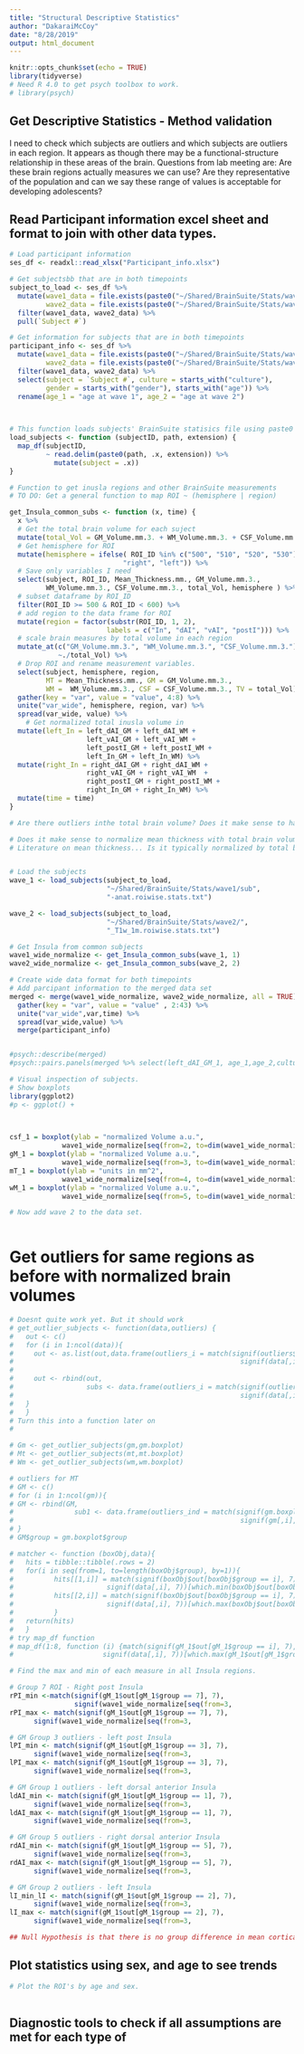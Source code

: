 ```yaml
---
title: "Structural Descriptive Statistics"
author: "DakaraiMcCoy"
date: "8/28/2019"
output: html_document
---
```


```r
knitr::opts_chunk$set(echo = TRUE)
library(tidyverse)
# Need R 4.0 to get psych toolbox to work. 
# library(psych)
```

## Get Descriptive Statistics - Method validation
I need to check which subjects are outliers and which subjects are outliers in each region. It appears as though there may be a functional-structure relationship in these areas of the brain. Questions from lab meeting are: Are these brain regions actually measures we can use? Are they representative of the population and can we say these range of values is acceptable for developing adolescents? 

## Read Participant information excel sheet and format to join with other data types. 
```r

# Load participant information
ses_df <- readxl::read_xlsx("Participant_info.xlsx")

# Get subjectsbb that are in both timepoints
subject_to_load <- ses_df %>% 
  mutate(wave1_data = file.exists(paste0("~/Shared/BrainSuite/Stats/wave1/sub", `Subject #`, "-anat.roiwise.stats.txt")), 
         wave2_data = file.exists(paste0("~/Shared/BrainSuite/Stats/wave2/", `Subject #`, "_T1w_1m.roiwise.stats.txt"))) %>% 
  filter(wave1_data, wave2_data) %>% 
  pull(`Subject #`) 

# Get information for subjects that are in both timepoints
participant_info <- ses_df %>% 
  mutate(wave1_data = file.exists(paste0("~/Shared/BrainSuite/Stats/wave1/sub", `Subject #`, "-anat.roiwise.stats.txt")), 
         wave2_data = file.exists(paste0("~/Shared/BrainSuite/Stats/wave2/", `Subject #`, "_T1w_1m.roiwise.stats.txt"))) %>% 
  filter(wave1_data, wave2_data) %>%
  select(subject = `Subject #`, culture = starts_with("culture"), 
         gender = starts_with("gender"), starts_with("age")) %>%
  rename(age_1 = "age at wave 1", age_2 = "age at wave 2")

  
```


```r
# This function loads subjects' BrainSuite statisics file using paste0 to create the fullpath for each subject. Function uses map_df to apply the read.delim function to each file, creating a long format of data. 
load_subjects <- function (subjectID, path, extension) {
  map_df(subjectID, 
         ~ read.delim(paste0(path, .x, extension)) %>% 
           mutate(subject = .x))
}

# Function to get inusla regions and other BrainSuite measurements
# TO DO: Get a general function to map ROI ~ (hemisphere | region)

get_Insula_common_subs <- function (x, time) {
  x %>%
  # Get the total brain volume for each suject
  mutate(total_Vol = GM_Volume.mm.3. + WM_Volume.mm.3. + CSF_Volume.mm.3.) %>%
  # Get hemisphere for ROI
  mutate(hemisphere = ifelse( ROI_ID %in% c("500", "510", "520", "530"), 
                            "right", "left")) %>%
  # Save only variables I need
  select(subject, ROI_ID, Mean_Thickness.mm., GM_Volume.mm.3., 
         WM_Volume.mm.3., CSF_Volume.mm.3., total_Vol, hemisphere ) %>% 
  # subset dataframe by ROI_ID
  filter(ROI_ID >= 500 & ROI_ID < 600) %>%
  # add region to the data frame for ROI
  mutate(region = factor(substr(ROI_ID, 1, 2),
                        labels = c("In", "dAI", "vAI", "postI"))) %>%
  # scale brain measures by total volume in each region
  mutate_at(c("GM_Volume.mm.3.", "WM_Volume.mm.3.", "CSF_Volume.mm.3."), 
            ~./total_Vol) %>%
  # Drop ROI and rename measurement variables. 
  select(subject, hemisphere, region, 
         MT = Mean_Thickness.mm., GM = GM_Volume.mm.3., 
         WM =  WM_Volume.mm.3., CSF = CSF_Volume.mm.3., TV = total_Vol) %>%
  gather(key = "var", value = "value", 4:8) %>% 
  unite("var_wide", hemisphere, region, var) %>% 
  spread(var_wide, value) %>%
    # Get normalized total inusla volume in
  mutate(left_In = left_dAI_GM + left_dAI_WM + 
                   left_vAI_GM + left_vAI_WM + 
                   left_postI_GM + left_postI_WM + 
                   left_In_GM + left_In_WM) %>%
  mutate(right_In = right_dAI_GM + right_dAI_WM +  
                   right_vAI_GM + right_vAI_WM  +
                   right_postI_GM + right_postI_WM + 
                   right_In_GM + right_In_WM) %>%
  mutate(time = time)
}

# Are there outliers inthe total brain volume? Does it make sense to have outliers? Are the outliers interpretable? If the two brains are outliers? Are they actually larger when comparing side by side when the aspect ration is 1:1, use BrainSuite viewing tool? Is the difference in size due to an artifact? 

# Does it make sense to normalize mean thickness with total brain volume.
# Literature on mean thickness... Is it typically normalized by total brain volume?


# Load the subjects
wave_1 <- load_subjects(subject_to_load,
                        "~/Shared/BrainSuite/Stats/wave1/sub",
                        "-anat.roiwise.stats.txt")

wave_2 <- load_subjects(subject_to_load,
                        "~/Shared/BrainSuite/Stats/wave2/",
                        "_T1w_1m.roiwise.stats.txt")

# Get Insula from common subjects
wave1_wide_normalize <- get_Insula_common_subs(wave_1, 1)
wave2_wide_normalize <- get_Insula_common_subs(wave_2, 2)

# Create wide data format for both timepoints
# Add parcipant information to the merged data set
merged <- merge(wave1_wide_normalize, wave2_wide_normalize, all = TRUE) %>% 
  gather(key = "var", value = "value" , 2:43) %>% 
  unite("var_wide",var,time) %>% 
  spread(var_wide,value) %>%
  merge(participant_info)


#psych::describe(merged)
#psych::pairs.panels(merged %>% select(left_dAI_GM_1, age_1,age_2,culture, gender))

```

```r
# Visual inspection of subjects. 
# Show boxplots
library(ggplot2)
#p <- ggplot() + 
  


csf_1 = boxplot(ylab = "normalized Volume a.u.", 
             wave1_wide_normalize[seq(from=2, to=dim(wave1_wide_normalize)[2], by=4)])
gM_1 = boxplot(ylab = "normalized Volume a.u.", 
             wave1_wide_normalize[seq(from=3, to=dim(wave1_wide_normalize)[2], by=4)])
mT_1 = boxplot(ylab = "units in mm^2", 
             wave1_wide_normalize[seq(from=4, to=dim(wave1_wide_normalize)[2], by=4)])
wM_1 = boxplot(ylab = "normalized Volume a.u.", 
             wave1_wide_normalize[seq(from=5, to=dim(wave1_wide_normalize)[2], by=4)])

# Now add wave 2 to the data set.
  

```

# Get outliers for same regions as before with normalized brain volumes
```r

# Doesnt quite work yet. But it should work
# get_outlier_subjects <- function(data,outliers) {
#   out <- c()
#   for (i in 1:ncol(data)){
#     out <- as.list(out,data.frame(outliers_i = match(signif(outliers$out[outliers$group == i], 7),
#                                                        signif(data[,i], 7))))
#     
#     out <- rbind(out,
#                  subs <- data.frame(outliers_i = match(signif(outliers$out[outliers$group == i], 7),
#                                                        signif(data[,i], 7))))
#   }
#   }
# Turn this into a function later on
# 

# Gm <- get_outlier_subjects(gm,gm.boxplot)
# Mt <- get_outlier_subjects(mt,mt.boxplot)
# Wm <- get_outlier_subjects(wm,wm.boxplot)

# outliers for MT
# GM <- c()
# for (i in 1:ncol(gm)){
# GM <- rbind(GM,
#               sub1 <- data.frame(outliers_ind = match(signif(gm.boxplot$out[gm.boxplot$group == i], 7),
#                                                        signif(gm[,i], 7))))
# }
# GM$group = gm.boxplot$group

# matcher <- function (boxObj,data){
#   hits = tibble::tibble(.rows = 2)
#   for(i in seq(from=1, to=length(boxObj$group), by=1)){
#          hits[[1,i]] = match(signif(boxObj$out[boxObj$group == i], 7),
#                       signif(data[,i], 7))[which.min(boxObj$out[boxObj$group == i])]
#          hits[[2,i]] = match(signif(boxObj$out[boxObj$group == i], 7),
#                       signif(data[,i], 7))[which.max(boxObj$out[boxObj$group == i])]
#          }
#   return(hits)
#   }
# try map_df function
# map_df(1:8, function (i) {match(signif(gM_1$out[gM_1$group == i], 7),
#                      signif(data[,i], 7))[which.max(gM_1$out[gM_1$group == i])]})

# Find the max and min of each measure in all Insula regions.

# Group 7 ROI - Right post Insula 
rPI_min <-match(signif(gM_1$out[gM_1$group == 7], 7),
                signif(wave1_wide_normalize[seq(from=3,                                    to=dim(wave1_wide_normalize)[2],by=4)][,7],7))[which.min(gM_1$out[gM_1$group ==7])]
rPI_max <- match(signif(gM_1$out[gM_1$group == 7], 7),
      signif(wave1_wide_normalize[seq(from=3,                                    to=dim(wave1_wide_normalize)[2],by=4)][,7], 7))[which.max(gM_1$out[gM_1$group ==7])]

# GM Group 3 outliers - left post Insula
lPI_min <- match(signif(gM_1$out[gM_1$group == 3], 7),
      signif(wave1_wide_normalize[seq(from=3,                                    to=dim(wave1_wide_normalize)[2],by=4)][,3], 7))[which.min(gM_1$out[gM_1$group ==3])]
lPI_max <- match(signif(gM_1$out[gM_1$group == 3], 7),
      signif(wave1_wide_normalize[seq(from=3,                                    to=dim(wave1_wide_normalize)[2],by=4)][,3], 7))[which.max(gM_1$out[gM_1$group ==3])]

# GM Group 1 outliers - left dorsal anterior Insula
ldAI_min <- match(signif(gM_1$out[gM_1$group == 1], 7),
      signif(wave1_wide_normalize[seq(from=3,                                    to=dim(wave1_wide_normalize)[2],by=4)][,1], 7))[which.min(gM_1$out[gM_1$group ==1])]
ldAI_max <- match(signif(gM_1$out[gM_1$group == 1], 7),
      signif(wave1_wide_normalize[seq(from=3,                                    to=dim(wave1_wide_normalize)[2],by=4)][,1], 7))[which.max(gM_1$out[gM_1$group ==1])]

# GM Group 5 outliers - right dorsal anterior Insula
rdAI_min <- match(signif(gM_1$out[gM_1$group == 5], 7),
      signif(wave1_wide_normalize[seq(from=3,                                    to=dim(wave1_wide_normalize)[2],by=4)][,5], 7))[which.min(gM_1$out[gM_1$group ==5])]
rdAI_max <- match(signif(gM_1$out[gM_1$group == 5], 7),
      signif(wave1_wide_normalize[seq(from=3,                                    to=dim(wave1_wide_normalize)[2],by=4)][,5], 7))[which.max(gM_1$out[gM_1$group ==5])]

# GM Group 2 outliers - left Insula
lI_min_lI <- match(signif(gM_1$out[gM_1$group == 2], 7),
      signif(wave1_wide_normalize[seq(from=3,                                    to=dim(wave1_wide_normalize)[2],by=4)][,2], 7))[which.min(gM_1$out[gM_1$group == 2])]
lI_max <- match(signif(gM_1$out[gM_1$group == 2], 7),
      signif(wave1_wide_normalize[seq(from=3,                                    to=dim(wave1_wide_normalize)[2],by=4)][,2], 7))[which.max(gM_1$out[gM_1$group == 2])]


```

```r
## Null Hypothesis is that there is no group difference in mean cortical thickness. alternative Hypothesis is that there is a group difference in mean cortical thickness. 

```

## Plot statistics using sex, and age to see trends
```r
# Plot the ROI's by age and sex. 
  

```

## Diagnostic tools to check if all assumptions are met for each type of  

